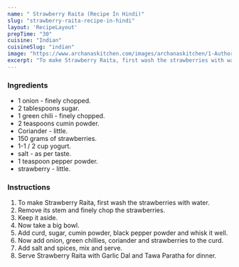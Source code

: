 ---
name: " Strawberry Raita (Recipe In Hindi)"
slug: "strawberry-raita-recipe-in-hindi"
layout: 'RecipeLayout'
prepTime: "30"
cuisine: "Indian"
cuisineSlug: "indian"
image: "https://www.archanaskitchen.com/images/archanaskitchen/1-Author/Hina_Gujral/Strawberry_Raita_Recipe.jpg"
excerpt: "To make Strawberry Raita, first wash the strawberries with water"
---

### Ingredients

-  1 onion - finely chopped.
-  2 tablespoons sugar.
-  1 green chili - finely chopped.
-  2 teaspoons cumin powder.
-  Coriander - little.
- 150 grams of strawberries.
-  1-1 / 2 cup yogurt.
-  salt - as per taste.
-  1 teaspoon pepper powder.
-  strawberry - little.

### Instructions

1. To make Strawberry Raita, first wash the strawberries with water.
1. Remove its stem and finely chop the strawberries.
1. Keep it aside.
1. Now take a big bowl.
1. Add curd, sugar, cumin powder, black pepper powder and whisk it well.
1. Now add onion, green chillies, coriander and strawberries to the curd.
1. Add salt and spices, mix and serve.
1. Serve Strawberry Raita with Garlic Dal and Tawa Paratha for dinner.
